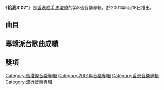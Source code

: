 {{沒有來源|time=2020-12-31}}
{{Album infobox | <!-- See Wikipedia:WikiProject_Albums -->
| Name        = 給我3'07"
| Type        = [[專輯|專輯]]
| Artist      = [[馬浚偉|馬浚偉]]
| Cover       = 馬浚偉 給我3'07''.jpg
| Released    = 2001年5月18日
| Recorded    = 2000年－2001年
| Genre       = [[粵語流行音樂|粵語流行音樂]]
| Length      = 43分38秒
| Label       = [[建星唱片|建星唱片]]
| Last album  = [[Lifestyle|Lifestyle]]<br>（1999年9月）
| This album  = '''給我3'07"'''<br>（2001年5月18日）
| Next album  = [[我最關心|我最關心]]<br>（2001年9月）
}}

《'''給我3'07"'''》是[[香港|香港]][[歌手|歌手]][[馬浚偉|馬浚偉]]的第8張音樂專輯，於2001年5月18日推出。

==曲目==
{{tracklist
| headline = CD
| total_length = 43:38
| title_width = 16%

| music_credits = yes
| music_width = 12%
| lyrics_credits = yes
| lyrics_width = 9%
| arranger_credits = yes
| arranger_width = 9%
| producer_credits = yes
| producer_width = 9%
| longnote_column = yes

| title1 = 想飛
| music1 = [[徐日勤|徐日勤]]
| lyrics1 = [[張美賢|張美賢]]
| arranger1 = 徐日勤
| producer1 = 徐日勤
| longnote1 = TVB電視劇《[[勇往直前_(電視劇)|勇往直前]]》主題曲
| length1 = 4:24

| title2 = 讓我先走
| music2 = 徐日勤
| lyrics2 = 張美賢
| arranger2 = 徐日勤
| producer2 = 徐日勤
| longnote2 = TVB電視劇《[[勇往直前_(電視劇)|勇往直前]]》片尾曲
| length2 = 3:53

| title3 = 我的態度
| music3 = 徐日勤
| lyrics3 = 張美賢
| arranger3 = 徐日勤
| producer3 = 徐日勤
| longnote3 = 
| length3 = 3:41

| title4 = 怪我未夠登對
| music4 = [[羅金榮|羅金榮]]
| lyrics4 = [[因葵|因葵]]
| arranger4 = [[Edward_Chan|Edward Chan]]<br>[[Charles_Lee|Charles Lee]]
| producer4 = 羅金榮
| longnote4 = 
| length4 = 4:10

| title5 = 沉睡的天堂
| music5 = 羅金榮
| lyrics5 = [[許日佳|許日佳]]
| arranger5 = Edward Chan
| producer5 = 羅金榮
| longnote5 = 電影《[[旺角街頭|旺角街頭]]》主題曲
| length5 = 3:51

| title6 = 新細胞時代
| music6 = [[顧嘉煇|顧嘉煇]]
| lyrics6 = 因葵
| arranger6 = 徐日勤
| producer6 = 徐日勤
| note6 = [[陳建穎|陳建穎]]合唱
| longnote6 = 「排毒美顏寶」廣告歌
| length6 = 4:10

| title7 = 3'07"
| music7 = [[金培達|金培達]]
| lyrics7 = [[陳少琪|陳少琪]]
| arranger7 = 金培達
| producer7 = 金培達
| longnote7 = 
| length7 = 3:49

| title8 = 曾經有人
| music8 = 金培達
| lyrics8 = 陳少琪
| arranger8 = 金培達
| producer8 = 金培達
| longnote8 = 
| length8 = 4:00

| title9 = 過渡期
| music9 = [[劉祖德|劉祖德]]
| lyrics9 = [[Physical_Brothers|Physical Brothers]]
| arranger9 = 劉祖德
| producer9 = 金培達
| longnote9 = 
| length9 = 3:52

| title10 = 永遠諾言
| music10 = 顧嘉煇
| lyrics10 = [[李再唐|李再唐]]
| arranger10 = 顧嘉煇
| producer10 = 顧嘉煇
| note10 = 國語
| longnote10 = 中央電視台電視劇《[[紫荊勛章|紫荊勛章]]》主題曲
| length10 = 3:32

| title11 = 重生<small>（國語）</small>
| music11 = 顧嘉煇
| lyrics11 = 因葵
| arranger11 = 徐日勤
| producer11 = 徐日勤
| note11 = [[陳建穎|陳建穎]]合唱
| longnote11 = 《新細胞時代》國語版
| length11 = 4:11
}}

== 專輯派台歌曲成績 ==


==獎項==

[[Category:馬浚偉音樂專輯|Category:馬浚偉音樂專輯]]
[[Category:2001年音樂專輯|Category:2001年音樂專輯]]
[[Category:香港音樂專輯|Category:香港音樂專輯]]
[[Category:流行音樂專輯|Category:流行音樂專輯]]